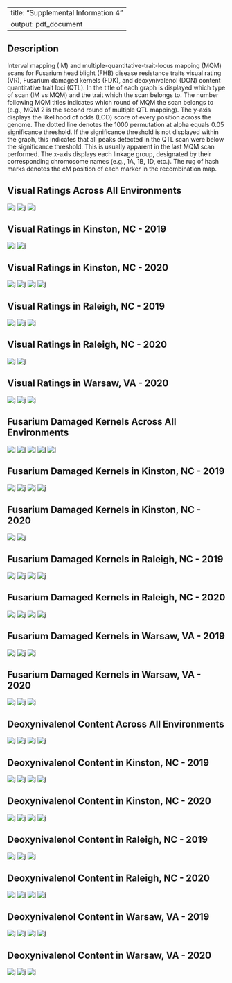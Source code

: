 
---
title: "Supplemental Information 4"
output: pdf_document
---

## Description

Interval mapping (IM) and multiple-quantitative-trait-locus mapping (MQM) scans for Fusarium head blight (FHB) disease resistance traits visual rating (VR), Fusarium damaged kernels (FDK), and deoxynivalenol (DON) content quantitative trait loci (QTL). In the title of each graph is displayed which type of scan (IM vs MQM) and the trait which the scan belongs to. The number following MQM titles indicates which round of MQM the scan belongs to (e.g., MQM 2 is the second round of multiple QTL mapping). The y-axis displays the likelihood of odds (LOD) score of every position across the genome. The dotted line denotes the 1000 permutation at alpha equals 0.05 significance threshold. If the significance threshold is not displayed within the graph, this indicates that all peaks detected in the QTL scan were below the significance threshold. This is usually apparent in the last MQM scan performed. The x-axis displays each linkage group, designated by their corresponding chromosome names (e.g., 1A, 1B, 1D, etc.). The rug of hash marks denotes the cM position of each marker in the recombination map.

\pagebreak




## Visual Ratings Across All Environments
![j](Scan_IM_VR_ME_With_Adjustment.jpg)
![j](Scan_MQM1_VR_ME_With_Adjustment.jpg)
![j](Scan_MQM2_VR_ME_With_Adjustment.jpg)
\pagebreak


## Visual Ratings in Kinston, NC - 2019
![j](Scan_IM_VR_KIN19_With_Adjustment.jpg)
![j](Scan_MQM1_VR_KIN19_With_Adjustment.jpg)
\pagebreak


## Visual Ratings in Kinston, NC - 2020
![j](Scan_IM_VR_KIN20_With_Adjustment.jpg)
![j](Scan_MQM1_VR_KIN20_With_Adjustment.jpg)
![j](Scan_MQM2_VR_KIN20_With_Adjustment.jpg)
![j](Scan_MQM3_VR_KIN20_With_Adjustment.jpg)
\pagebreak


## Visual Ratings in Raleigh, NC - 2019
![j](Scan_IM_VR_RAL19_With_Adjustment.jpg)
![j](Scan_MQM1_VR_RAL19_With_Adjustment.jpg)
![j](Scan_MQM2_VR_RAL19_With_Adjustment.jpg)
\pagebreak


## Visual Ratings in Raleigh, NC - 2020
![j](Scan_IM_VR_RAL20_With_Adjustment.jpg)
![j](Scan_MQM1_VR_RAL20_With_Adjustment.jpg)
\pagebreak


## Visual Ratings in Warsaw, VA - 2020
![j](Scan_IM_VR_WAR20_With_Adjustment.jpg)
![j](Scan_MQM1_VR_WAR20_With_Adjustment.jpg)
![j](Scan_MQM2_VR_WAR20_With_Adjustment.jpg)
\pagebreak


## Fusarium Damaged Kernels Across All Environments
![j](Scan_IM_FDK_ME_With_Adjustment.jpg)
![j](Scan_MQM1_FDK_ME_With_Adjustment.jpg)
![j](Scan_MQM2_FDK_ME_With_Adjustment.jpg)
![j](Scan_MQM3_FDK_ME_With_Adjustment.jpg)
![j](Scan_MQM4_FDK_ME_With_Adjustment.jpg)
\pagebreak


## Fusarium Damaged Kernels in Kinston, NC - 2019
![j](Scan_IM_FDK_KIN19_With_Adjustment.jpg)
![j](Scan_MQM1_FDK_KIN19_With_Adjustment.jpg)
![j](Scan_MQM2_FDK_KIN19_With_Adjustment.jpg)
![j](Scan_MQM3_FDK_KIN19_With_Adjustment.jpg)
\pagebreak


## Fusarium Damaged Kernels in Kinston, NC - 2020
![j](Scan_IM_FDK_KIN20_With_Adjustment.jpg)
![j](Scan_MQM1_FDK_KIN20_With_Adjustment.jpg)
\pagebreak


## Fusarium Damaged Kernels in Raleigh, NC - 2019
![j](Scan_IM_FDK_RAL19_With_Adjustment.jpg)
![j](Scan_MQM1_FDK_RAL19_With_Adjustment.jpg)
![j](Scan_MQM2_FDK_RAL19_With_Adjustment.jpg)
![j](Scan_MQM3_FDK_RAL19_With_Adjustment.jpg)
\pagebreak


## Fusarium Damaged Kernels in Raleigh, NC - 2020
![j](Scan_IM_FDK_RAL20_With_Adjustment.jpg)
![j](Scan_MQM1_FDK_RAL20_With_Adjustment.jpg)
![j](Scan_MQM2_FDK_RAL20_With_Adjustment.jpg)
![j](Scan_MQM3_FDK_RAL20_With_Adjustment.jpg)
\pagebreak


## Fusarium Damaged Kernels in Warsaw, VA - 2019
![j](Scan_IM_FDK_WAR19_With_Adjustment.jpg)
![j](Scan_MQM1_FDK_WAR19_With_Adjustment.jpg)
![j](Scan_MQM2_FDK_WAR19_With_Adjustment.jpg)
\pagebreak


## Fusarium Damaged Kernels in Warsaw, VA - 2020
![j](Scan_IM_FDK_WAR20_With_Adjustment.jpg)
![j](Scan_MQM1_FDK_WAR20_With_Adjustment.jpg)
![j](Scan_MQM2_FDK_WAR20_With_Adjustment.jpg)
\pagebreak


## Deoxynivalenol Content Across All Environments
![j](Scan_IM_DON_ME_With_Adjustment.jpg)
![j](Scan_MQM1_DON_ME_With_Adjustment.jpg)
![j](Scan_MQM2_DON_ME_With_Adjustment.jpg)
![j](Scan_MQM3_DON_ME_With_Adjustment.jpg)
\pagebreak


## Deoxynivalenol Content in Kinston, NC - 2019
![j](Scan_IM_DON_KIN19_With_Adjustment.jpg)
![j](Scan_MQM1_DON_KIN19_With_Adjustment.jpg)
![j](Scan_MQM2_DON_KIN19_With_Adjustment.jpg)
![j](Scan_MQM3_DON_KIN19_With_Adjustment.jpg)
\pagebreak


## Deoxynivalenol Content in Kinston, NC - 2020
![j](Scan_IM_DON_KIN20_With_Adjustment.jpg)
![j](Scan_MQM1_DON_KIN20_With_Adjustment.jpg)
![j](Scan_MQM2_DON_KIN20_With_Adjustment.jpg)
![j](Scan_MQM3_DON_KIN20_With_Adjustment.jpg)
\pagebreak


## Deoxynivalenol Content in Raleigh, NC - 2019
![j](Scan_IM_DON_RAL19_With_Adjustment.jpg)
![j](Scan_MQM1_DON_RAL19_With_Adjustment.jpg)
![j](Scan_MQM2_DON_RAL19_With_Adjustment.jpg)
\pagebreak


## Deoxynivalenol Content in Raleigh, NC - 2020
![j](Scan_IM_DON_RAL20_With_Adjustment.jpg)
![j](Scan_MQM1_DON_RAL20_With_Adjustment.jpg)
![j](Scan_MQM2_DON_RAL20_With_Adjustment.jpg)
![j](Scan_MQM3_DON_RAL20_With_Adjustment.jpg)
\pagebreak


## Deoxynivalenol Content in Warsaw, VA - 2019
![j](Scan_IM_DON_WAR19_With_Adjustment.jpg)
![j](Scan_MQM1_DON_WAR19_With_Adjustment.jpg)
![j](Scan_MQM2_DON_WAR19_With_Adjustment.jpg)
![j](Scan_MQM3_DON_WAR19_With_Adjustment.jpg)
\pagebreak


## Deoxynivalenol Content in Warsaw, VA - 2020
![j](Scan_IM_DON_WAR20_With_Adjustment.jpg)
![j](Scan_MQM1_DON_WAR20_With_Adjustment.jpg)
![j](Scan_MQM2_DON_WAR20_With_Adjustment.jpg)
\pagebreak
